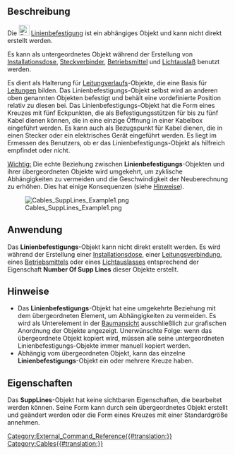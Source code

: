 <languages/>

{{Docnav/de
|[[Cables_CableTerminal/de|Kabelanschluss]]
|[[Cables_SupportPoint/de|BefestigungsPunkt]]
|[[Cables_Workbench/de|Cables]]
|IconL=Cables_CableTerminal.svg
|IconR=Cables_SupportPoint.svg
|IconC=Cables_workbench_icon.svg
}}

{{GuiCommand/de
|Name=Cables SuppLines
|Name/de=Cables Linienbefestigung
|MenuLocation=
|Workbenches=[[Cables_Workbench/de|Cables]]
|Shortcut=
|Version=0.3.0
|SeeAlso=[[Cables_CableBox/de|Cables Installationsdose]], [[Cables_CableConnector/de|Cables Leitungsverbindung]], [[Cables_ElectricalDevice/de|Cables Elektrisches Gerät]], [[Cables_CableLightPoint/de|Cables Lichtauslass]]
}}

<span id="Description"></span>
==Beschreibung==

Die [[File:Cables_SuppLines.svg|24px]] [[Cables_SuppLines/de|Linienbefestigung]] ist ein abhängiges Objekt und kann nicht direkt erstellt werden.

Es kann als untergeordnetes Objekt während der Erstellung von  [[Cables_CableBox/de|Installationsdose]], [[Cables_CableConnector/de|Steckverbinder]], [[Cables_ElectricalDevice/de|Betriebsmittel]] und [[Cables_CableLightPoint/de|Lichtauslaß]] benutzt werden.

Es dient als Halterung für [[Cables_WireFlex/de|Leitungverlaufs]]-Objekte, die eine Basis für [[Cables_Cable/de|Leitungen]] bilden. Das Linienbefestigungs-Objekt selbst wird an anderen oben genannten Objekten befestigt und behält eine vordefinierte Position relativ zu diesen bei. Das Linienbefestigungs-Objekt hat die Form eines Kreuzes mit fünf Eckpunkten, die als Befestigungsstützen für bis zu fünf Kabel dienen können, die in eine einzige Öffnung in einer Kabelbox eingeführt werden. Es kann auch als Bezugspunkt für Kabel dienen, die in einen Stecker oder ein elektrisches Gerät eingeführt werden. Es liegt im Ermessen des Benutzers, ob er das Linienbefestigungs-Objekt als hilfreich empfindet oder nicht.

<u> Wichtig:</u> Die echte Beziehung zwischen '''Linienbefestigungs'''-Objekten und ihrer übergeordneten Objekte wird umgekehrt, um zyklische Abhängigkeiten zu vermeiden und die Geschwindigkeit der Neuberechnung zu erhöhen. Dies hat einige Konsequenzen (siehe [[#Notes|Hinweise]]).

[[File:Cables_SuppLines_Example1.png]]

{{Caption|Beispiel einer Standard-Linienbefestigungsform.}}

<span id="Usage"></span>
==Anwendung==

Das '''Linienbefestigungs'''-Objekt kann nicht direkt erstellt werden. Es wird während der Erstellung einer [[Cables_CableBox/de|Installationsdose]], einer [[Cables_CableConnector/de|Leitungsverbindung]], eines [[Cables_ElectricalDevice/de|Betriebsmittels]] oder eines [[Cables_CableLightPoint/de|Lichtauslasses]] entsprechend der Eigenschaft '''Number Of Supp Lines''' dieser Objekte erstellt.

<span id="Notes"></span>
==Hinweise==

* Das '''Linienbefestigungs'''-Objekt hat eine umgekehrte Beziehung mit dem übergeordneten Element, um Abhängigkeiten zu vermeiden. Es wird als Unterelement in der [[Tree_View/de|Baumansicht]] ausschließlich zur grafischen Anordnung der Objekte angezeigt. Unerwünschte Folge: wenn das übergeordnete Objekt kopiert wird, müssen alle seine untergeordneten Linienbefestigungs-Objekte immer manuell kopiert werden.
* Abhängig vom übergeordneten Objekt, kann das einzelne '''Linienbefestigungs'''-Objekt ein oder mehrere Kreuze haben.

<span id="Properties"></span>
==Eigenschaften==

Das '''SuppLines'''-Objekt hat keine sichtbaren Eigenschaften, die bearbeitet werden können. Seine Form kann durch sein übergeordnetes Objekt erstellt und geändert werden oder die Form eines Kreuzes mit einer Standardgröße annehmen.

{{Docnav/de
|[[Cables_CableTerminal/de|Kabelanschluss]]
|[[Cables_SupportPoint/de|BefestigungsPunkt]]
|[[Cables_Workbench/de|Cables]]
|IconL=Cables_CableTerminal.svg
|IconR=Cables_SupportPoint.svg
|IconC=Cables_workbench_icon.svg
}}

[[Category:External_Command_Reference{{#translation:}}]]
[[Category:Cables{{#translation:}}]]